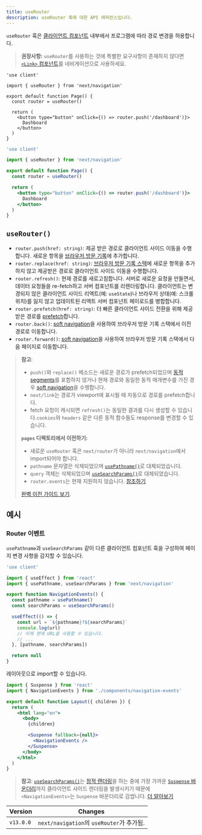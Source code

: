 ```yaml
---
title: useRouter
description: useRouter 훅에 대한 API 레퍼런스입니다.
---
```


`useRouter` 훅은 [클라이언트 컴포넌트](/docs/getting-started/react-essentials) 내부에서 프로그램에 따라 경로 변경을 허용합니다.

> **권장사항:** `useRouter`를 사용하는 것에 특별한 요구사항이 존재하지 않다면 [`<Link>` 컴포넌트](/docs/app/building-your-application/routing/linking-and-navigating#link-component)를 네비게이션으로 사용하세요.

```tsx filename="app/example-client-component.tsx" switcher
'use client'

import { useRouter } from 'next/navigation'

export default function Page() {
  const router = useRouter()

  return (
    <button type="button" onClick={() => router.push('/dashboard')}>
      Dashboard
    </button>
  )
}
```

```jsx filename="app/example-client-component.js" switcher
'use client'

import { useRouter } from 'next/navigation'

export default function Page() {
  const router = useRouter()

  return (
    <button type="button" onClick={() => router.push('/dashboard')}>
      Dashboard
    </button>
  )
}
```

## `useRouter()`

- `router.push(href: string)`: 제공 받은 경로로 클라이언트 사이드 이동을 수행합니다. 새로운 항목을 [브라우저 방문 기록](https://developer.mozilla.org/en-US/docs/Web/API/History_API)에 추가합니다.
- `router.replace(href: string)`: [브라우저 방문 기록 스택](https://developer.mozilla.org/en-US/docs/Web/API/History_API)에 새로운 항목을 추가하지 않고 제공받은 경로로 클라이언트 사이드 이동을 수행합니다.
- `router.refresh()`: 현재 경로를 새로고침합니다. 서버로 새로운 요청을 만들면서, 데이터 요청들을 re-fetch하고 서버 컴포넌트를 리렌더링합니다. 클라이언트는 변경되지 않은 클라이언트 사이드 리액트(예: `useState`)나 브라우저 상태(예: 스크롤 위치)를 잃지 않고 업데이트된 리액트 서버 컴포넌트 페이로드를 병합합니다.
- `router.prefetch(href: string)`: 더 빠른 클라이언트 사이드 전환을 위해 제공받은 경로를 [prefetch](/docs/app/building-your-application/routing/linking-and-navigating#prefetching)합니다.
- `router.back()`: [soft navigation](/docs/app/building-your-application/routing/linking-and-navigating#soft-navigation)을 사용하여 브라우저 방문 기록 스택에서 이전 경로로 이동합니다.
- `router.forward()`: [soft navigation](/docs/app/building-your-application/routing/linking-and-navigating#soft-navigation)을 사용하여 브라우저 방문 기록 스택에서 다음 페이지로 이동합니다.

> **참고**:
>
> - `push()`와 `replace()` 메소드는 새로운 경로가 prefetch되었으며 [동적 segments](/docs/app/building-your-application/routing/dynamic-routes)를 포함하지 않거나 현재 경로와 동일한 동적 매개변수를 가진 경우 [soft navigation](/docs/app/building-your-application/routing/linking-and-navigating#soft-navigation)을 수행합니다.
> - `next/link`는 경로가 viewport에 표시될 때 자동으로 경로를 prefetch합니다.
> - fetch 요청이 캐시되면 `refresh()`는 동일한 결과를 다시 생성할 수 있습니다.`cookies`와 `headers` 같은 다른 동적 함수들도 response를 변경할 수 있습니다.
>
> **`pages` 디렉토리에서 이전하기:**
>
> - 새로운 `useRouter` 훅은 `next/router`가 아니라 `next/navigation`에서 import되어야 합니다.
> - `pathname` 문자열은 삭제되었으며 [`usePathname()`](/docs/app/api-reference/functions/use-pathname)로 대체되었습니다.
> - `query` 객체는 삭제되었으며 [`useSearchParams()`](/docs/app/api-reference/functions/use-search-params)로 대체되었습니다.
> - `router.events`는 현재 지원하지 않습니다. [참조하기](#router-이벤트)
>
> [완벽 이전 가이드 보기](/docs/pages/building-your-application/upgrading/app-router-migration).

## 예시

### Router 이벤트

`usePathname`과 `useSearchParams` 같이 다른 클라이언트 컴포넌트 훅을 구성하여 페이지 변경 사항을 감지할 수 있습니다.

```jsx filename="app/components/navigation-events.js"
'use client'

import { useEffect } from 'react'
import { usePathname, useSearchParams } from 'next/navigation'

export function NavigationEvents() {
  const pathname = usePathname()
  const searchParams = useSearchParams()

  useEffect(() => {
    const url = `${pathname}?${searchParams}`
    console.log(url)
    // 이제 현재 URL을 사용할 수 있습니다.
    // ...
  }, [pathname, searchParams])

  return null
}
```

레이아웃으로 import할 수 있습니다.

```jsx filename="app/layout.js" highlight={2,10-12}
import { Suspense } from 'react'
import { NavigationEvents } from './components/navigation-events'

export default function Layout({ children }) {
  return (
    <html lang="en">
      <body>
        {children}

        <Suspense fallback={null}>
          <NavigationEvents />
        </Suspense>
      </body>
    </html>
  )
}
```

> **참고**: [`useSearchParams()`](/docs/app/api-reference/functions/use-search-params)는 [정적 렌더링](/docs/app/building-your-application/rendering/static-and-dynamic-rendering#static-rendering-default)을 하는 중에 가장 가까운 [`Suspense` 바운더리](/docs/app/building-your-application/routing/loading-ui-and-streaming#example)까지 클라이언트 사이드 렌더링을 발생시키기 때문에 `<NavigationEvents>`는 `Suspense` 바운더리로 감쌉니다. [더 알아보기](/docs/app/api-reference/functions/use-search-params#behavior)

| Version   | Changes                                   |
| --------- | ----------------------------------------- |
| `v13.0.0` | `next/navigation`의 `useRouter`가 추가됨. |
